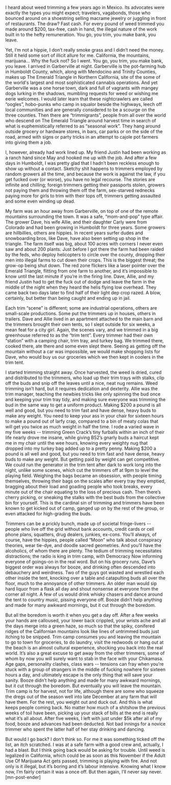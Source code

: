 I heard about weed trimming a few years ago in Mexico. Its advocates were exactly the types you might expect; travelers, vagabonds, those who bounced around on a shoestring selling macrame jewelry or juggling in front of restaurants. The draw? Fast cash. For every pound of weed trimmed you made around $200, tax-free, cash in hand, the illegal nature of the work built in to the hefty remuneration. You go, you trim, you make bank, you leave.

Yet, I’m not a hippie, I don’t really smoke grass and I didn’t need the money. Still it held some sort of illicit allure for me. California, the mountains, marijuana... Why the fuck not? So I went.
You go, you trim, you make bank, you leave.
I arrived in Garberville at night. Garberville is the pot-farming hub in Humboldt County, which, along with Mendocino and Trinity Counties, makes up The Emerald Triangle in Northern California, site of the some of the world's largest and most sophisticated cannabis operations. And yet Garberville was a one horse town, dark and full of vagrants with mangey dogs lurking in the shadows, mumbling requests for weed or wishing me eerie welcomes. I would later learn that these nightcrawlers are called “oogles”, hobo-punks who camp in squalor beside the highways, leech off local communities and are generally considered to be a scourge on the three counties. Then there are “trimmigrants”, people from all over the world who descend on The Emerald Triangle around harvest time in search of what is euphemistically referred to as “seasonal work”. They hang around outside grocery or hardware stores, in bars, car parks or on the side of the road, armed with signs or party tricks in an attempt to cajole pot farmers into giving them a job.

I, however, already had work lined up. My friend Justin had been working as a ranch hand since May and hooked me up with the job. And after a few days in Humboldt, I was pretty glad that I hadn’t been reckless enough to show up without a contact. Sketchy shit happens to trimmers employed by random growers all the time, and because the work is against the law, if you get fucked over (or worse), you have no legal recourse. The stories are infinite and chilling; foreign trimmers getting their passports stolen, growers not paying them and throwing them off the farm, sex-starved rednecks paying more for girls to trim with their tops off, trimmers getting assaulted and some even winding up dead.

My farm was an hour away from Garberville, on top of one of the remote mountains surrounding the town. It was a safe, “mom-and-pop” type affair. The grower Dave, his wife Allie, and their daughter Carly were from Colorado and had been growing in Humboldt for three years. Some growers are hillbillies, others are hippies. In recent years surfer dudes and snowboarding bros, like Dave, have also been setting up shop in the triangle. The farm itself was big, about 100 acres with corners I never even saw and about 200 plants. Just before I got there the farm had been raided by the feds, who deploy helicopters to circle over the county, dropping their men into illegal farms to cut down their crops. This is the biggest threat; the grow-op being shut down. The red zone flickers like a laser pointer over the Emerald Triangle, flitting from one farm to another, and it’s impossible to know until the last minute if you’re in the firing line. Dave, Allie, and my friend Justin had to get the fuck out of dodge and leave the farm in the middle of the night when they heard the helis flying low overhead. They came back two days later to find half of their light dep crop razed. A blow, certainly, but better than being caught and ending up in jail.

Each trim “scene” is different; some are industrial operations, others are small-scale productions. Some put the trimmers up in houses, others in trailers. Dave and Allie lived in an apartment attached to the main barn and the trimmers brought their own tents, so I slept outside for six weeks, a mean feat for a city girl. Again, the scenes vary, and we trimmed in a big greenhouse referred to as the “trim tent”. Every trimmer had their own “station” with a camping chair, trim tray, and turkey bag. We trimmed there, cooked there, ate there and some even slept there. Seeing as getting off the mountain without a car was impossible, we would make shopping lists for Dave, who would buy us our groceries which we then kept in coolers in the trim tent.

I started trimming straight away. Once harvested, the weed is dried, cured and distributed to the trimmers, who load up their trim trays with stalks, clip off the buds and snip off the leaves until a nice, neat nug remains. Weed trimming isn’t hard, but it requires dedication and dexterity. Allie was the trim manager, teaching the newbies tricks like only spinning the bud once and keeping your trim tray tidy, and making sure everyone was trimming the bud in the same way to get a uniform product. Making $200 a pound is all well and good, but you need to trim fast and have dense, heavy buds to make any weight. You need to keep your ass in your chair for sixteen hours to make a pound out of larfy crap, compared to a bin of meaty colas that will get you twice as much weight in half the time. I rode a varied wave in my five weeks -- trimming Green Crack’s tiny furballs within an inch of their life nearly drove me insane, while giving B52’s gnarly buds a haircut kept me in my chair until the wee hours, knowing every weighty nug that dropped into my turkey bag added up to a pretty penny.
Making $200 a pound is all well and good, but you need to trim fast and have dense, heavy buds to make any weight.
But getting paid by weight can get competitive. We could run the generator in the trim tent after dark to work long into the night, unlike some scenes, which cut the trimmers off at 9pm to level the playing field. Weighing the bags became an obsession, with people timing themselves, throwing their bags on the scales after every tray they emptied, bragging about their load and goading people who took breaks, every minute out of the chair equating to the loss of precious cash. Then there’s cherry picking, or sneaking the stalks with the best buds from the collective bin for yourself. This is the cardinal sin of trimming and trimmers have been known to get kicked out of camp, ganged up on by the rest of the group, or even attacked for high-grading the buds.

Trimmers can be a prickly bunch, made up of societal fringe-livers -- people who live off the grid without bank accounts, credit cards or cell phone plans, squatters, drug dealers, junkies, ex-cons. You’ll always, of course, have the hippies, people called “Moon” who talk about conspiracy theories, wear tie-dye, and doodle sacred geometries. And you’ll have the alcoholics, of whom there are plenty. The tedium of trimming necessitates distractions; the radio is king in trim camp, with Democracy Now informing everyone of goings-on in the real word. But on his grocery runs, Dave’s biggest order was always for booze, and drinking often descended into debauchery and weirdness. Two of the guys got wasted and wrestled each other inside the tent, knocking over a table and catapulting buds all over the floor, much to the annoyance of other trimmers. An older man would sip hard liquor from a flask all day and shout nonsense at everyone from the corner all night. A few of us would drink whisky chasers and dance around the tent to country music, pissing everyone off. Booze didn’t help anything and made for many awkward mornings, but it cut through the boredom.

But all the boredom is worth it when you get a day off. After a few weeks your hands are calloused, your lower back crippled, your wrists ache and all the days merge into a green haze, so much so that the spiky, conifered ridges of the Californian mountains look like lines of untrimmed buds just itching to be snipped. Trim camp consumes you and leaving the mountain to go to town for groceries, to do laundry, visit the redwoods or hang out at the beach is an almost cultural experience, shocking you back into the real world. It’s also a great excuse to get away from the other trimmers, some of whom by now you will surely want to stab in the face with your Chikamasa. Age gaps, personality clashes, class wars -- tensions can fray when you’re stuck with a group of strangers in the middle of fucking nowhere for sixteen hours a day, and ultimately escape is the only thing that will save your sanity.
Booze didn’t help anything and made for many awkward mornings, but it cut through the boredom.
But eventually you will leave the mountain. Trim camp is for harvest, not for life, although there are some who squeeze the dregs out of the season well into late December at any farm that will have them. For the rest, you weight out and duck out. And this is what keeps people coming back. No matter how much of a shitshow the previous weeks of toil have been, picking up your stack of bills at the end is really what it’s all about. After five weeks, I left with just under $5k after all of my food, booze and advances had been deducted. Not bad innings for a novice trimmer who spent the latter half of her stay drinking and dancing.

But would I go back? I don’t think so. For me it was something ticked off the list, an itch scratched. I was at a safe farm with a good crew and, actually, I had a blast. But I think going back would be asking for trouble. Until weed is legalized in California, which could be as soon as this November if the Adult Use Of Marijuana Act gets passed, trimming is playing with fire. And not only is it illegal, but it’s boring and it’s labour intensive. Knowing what I know now, I’m fairly certain it was a once off. But then again, I’ll never say never. [mn-post-ender]